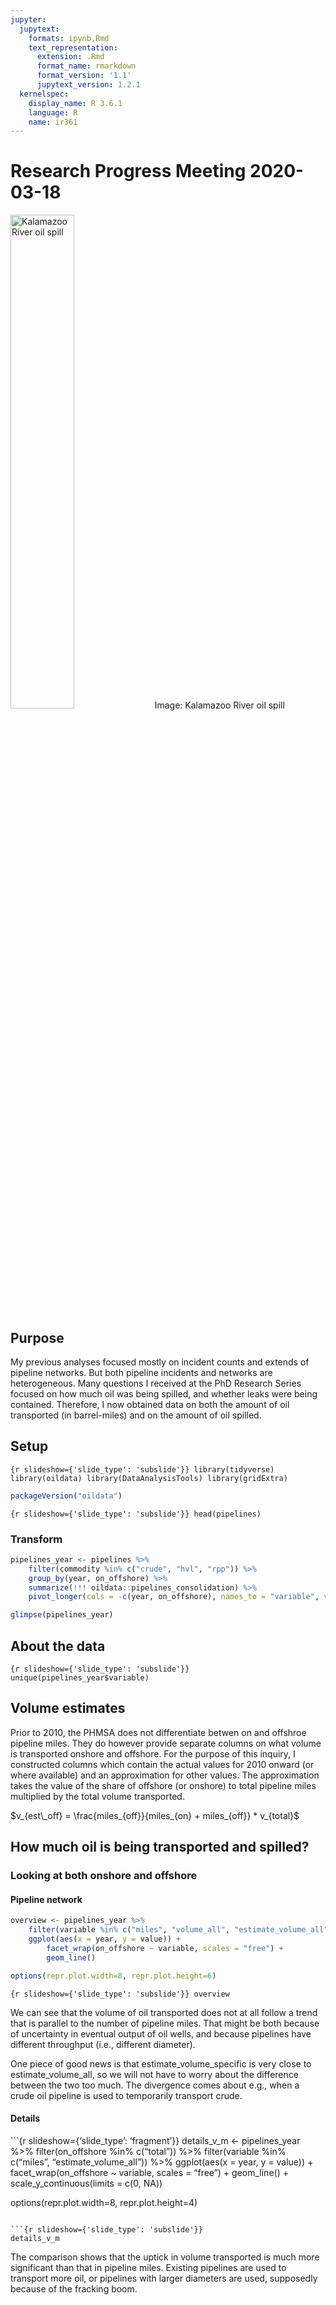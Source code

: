 ```yaml
---
jupyter:
  jupytext:
    formats: ipynb,Rmd
    text_representation:
      extension: .Rmd
      format_name: rmarkdown
      format_version: '1.1'
      jupytext_version: 1.2.1
  kernelspec:
    display_name: R 3.6.1
    language: R
    name: ir361
---
```


# Research Progress Meeting 2020-03-18
<img src="https://upload.wikimedia.org/wikipedia/commons/f/fe/Oil_Siphon_%284885250078%29.jpg" alt="Kalamazoo River oil spill" style="width:45%"> 
Image: Kalamazoo River oil spill

<!-- #region {"slideshow": {"slide_type": "subslide"}} -->
## Purpose

My previous analyses focused mostly on incident counts and extends of pipeline networks. But both pipeline incidents and networks are heterogeneous. Many questions I received at the PhD Research Series focused on how much oil was being spilled, and whether leaks were being contained. Therefore, I now obtained data on both the amount of oil transported (in barrel-miles) and on the amount of oil spilled.
<!-- #endregion -->

<!-- #region {"slideshow": {"slide_type": "slide"}} -->
## Setup
<!-- #endregion -->

```{r slideshow={'slide_type': 'subslide'}}
library(tidyverse)
library(oildata)
library(DataAnalysisTools)
library(gridExtra)
```

```r
packageVersion("oildata")
```

```{r slideshow={'slide_type': 'subslide'}}
head(pipelines)
```

<!-- #region {"slideshow": {"slide_type": "subslide"}} -->
### Transform
<!-- #endregion -->

```r
pipelines_year <- pipelines %>%
    filter(commodity %in% c("crude", "hvl", "rpp")) %>%
    group_by(year, on_offshore) %>%
    summarize(!!! oildata::pipelines_consolidation) %>%
    pivot_longer(cols = -c(year, on_offshore), names_to = "variable", values_to = "value")

glimpse(pipelines_year)
```

<!-- #region {"slideshow": {"slide_type": "slide"}} -->
## About the data
<!-- #endregion -->

```{r slideshow={'slide_type': 'subslide'}}
unique(pipelines_year$variable)
```

<!-- #region {"slideshow": {"slide_type": "fragment"}} -->
## Volume estimates

Prior to 2010, the PHMSA does not differentiate betwen on and offshroe pipeline miles. They do however provide separate columns on what volume is transported onshore and offshore. For the purpose of this inquiry, I constructed columns which contain the actual values for 2010 onward (or where available) and an approximation for other values. The approximation takes the value of the share of offshore (or onshore) to total pipeline miles multiplied by the total volume transported.

$v_{est\_off} = \frac{miles_{off}}{miles_{on} + miles_{off}} * v_{total}$
<!-- #endregion -->

<!-- #region {"slideshow": {"slide_type": "slide"}} -->
## How much oil is being transported and spilled?
<!-- #endregion -->

<!-- #region {"slideshow": {"slide_type": "subslide"}} -->
### Looking at both onshore and offshore
<!-- #endregion -->

<!-- #region {"slideshow": {"slide_type": "fragment"}} -->
#### Pipeline network
<!-- #endregion -->

```r
overview <- pipelines_year %>%
    filter(variable %in% c("miles", "volume_all", "estimate_volume_all", "estimate_volume_specific")) %>%
    ggplot(aes(x = year, y = value)) +
        facet_wrap(on_offshore ~ variable, scales = "free") +
        geom_line()

options(repr.plot.width=8, repr.plot.height=6)
```

```{r slideshow={'slide_type': 'subslide'}}
overview
```

<!-- #region {"slideshow": {"slide_type": "subslide"}} -->
We can see that the volume of oil transported does not at all follow a trend that is parallel to the number of pipeline miles. That might be both because of uncertainty in eventual output of oil wells, and because pipelines have different throughput (i.e., different diameter). 

One piece of good news is that estimate_volume_specific is very close to estimate_volume_all, so we will not have to worry about the difference between the two too much. The divergence comes about e.g., when a crude oil pipeline is used to temporarily transport crude.
<!-- #endregion -->

<!-- #region {"slideshow": {"slide_type": "subslide"}} -->
#### Details
<!-- #endregion -->

```{r slideshow={'slide_type': 'fragment'}}
details_v_m <- pipelines_year %>%
    filter(on_offshore %in% c("total")) %>%
    filter(variable %in% c("miles", "estimate_volume_all")) %>%
    ggplot(aes(x = year, y = value)) +
        facet_wrap(on_offshore ~ variable, scales = "free") +
        geom_line() + 
        scale_y_continuous(limits = c(0, NA))
        

options(repr.plot.width=8, repr.plot.height=4)
```

```{r slideshow={'slide_type': 'subslide'}}
details_v_m
```

The comparison shows that the uptick in volume transported is much more significant than that in pipeline miles. Existing pipelines are used to transport more oil, or pipelines with larger diameters are used, supposedly because of the fracking boom.
